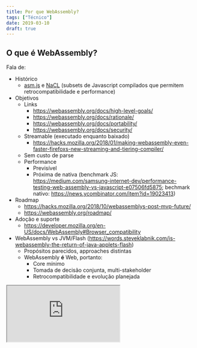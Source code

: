 ```yaml
---
title: Por que WebAssembly?
tags: ["Técnico"]
date: 2019-03-10
draft: true
---
```


## O que é WebAssembly?

Fala de:

-   Histórico
    -   [asm.js](https://en.wikipedia.org/wiki/Asm.js) e [NaCL](https://en.wikipedia.org/wiki/Google_Native_Client) (subsets de Javascript compilados que permitem retrocompatibilidade e performance)
-   Objetivos
    -   Links
        -   https://webassembly.org/docs/high-level-goals/
        -   https://webassembly.org/docs/rationale/
        -   https://webassembly.org/docs/portability/
        -   https://webassembly.org/docs/security/
    -   Streamable (executado enquanto baixado)
        -   https://hacks.mozilla.org/2018/01/making-webassembly-even-faster-firefoxs-new-streaming-and-tiering-compiler/
    -   Sem custo de parse
    -   Performance
        -   Previsível
        -   Próxima de nativa (benchmark JS: https://medium.com/samsung-internet-dev/performance-testing-web-assembly-vs-javascript-e07506fd5875; bechmark nativo: https://news.ycombinator.com/item?id=19023413)
-   Roadmap
    -   https://hacks.mozilla.org/2018/10/webassemblys-post-mvp-future/
    -   https://webassembly.org/roadmap/
-   Adoção e suporte
    -   https://developer.mozilla.org/en-US/docs/WebAssembly#Browser_compatibility
-   WebAssembly vs JVM/Flash (https://words.steveklabnik.com/is-webassembly-the-return-of-java-applets-flash)
    -   Propósitos parecidos, approaches distintas
    -   WebAssembly **é** Web, portanto:
        -   Core mínimo
        -   Tomada de decisão conjunta, multi-stakeholder
        -   Retrocompatibilidade e evolução planejada

<iframe src="https://webassembly.org/demo/Tanks/" />

## Como usar WebAssembly?

-   Que linguagens compilam?
    -   C, Rust, Lua, Go, Ruby(!), etc
-   Exemplinho

## O que muda com WebAssembly?

-   Javascript vai acabar?
    -   Eu tô te vendo, milituda anti-js! Calm down, talvez mas ainda não
-   WebAssembly é streamable (i.e. can be executed while being downloaded)
-   Que outras aplicações?

### Web

-   Bibliotecas e frameworks podem implementar partes críticas de seu código com Wasm <3
-   Polyfill de codecs:
    -   https://brionv.com/log/2019/02/17/ogv-js-experimental-av1-decoding/
    -   https://dev.to/chromiumdev/fast-gif-parsing-on-the-web-with-wasm--wuffs-48l4
    -   https://github.com/kbumsik/opus-media-recorder
    -   https://developers.google.com/web/updates/2018/08/wasm-av1
-   Bibliotecas e funcionalidades portadas pra Web:
    -   OpenCV: https://hacks.mozilla.org/2017/09/bootcamps-webassembly-and-computer-vision/
    -   Machine learning: https://github.com/Microsoft/onnxjs
-   Aplicativos pesados, tradicionalmente desktop, na Web:
    -   [AutoCAD](https://web.autocad.com): https://blogs.autodesk.com/autocad/autocad-web-app-google-io-2018/
-   Jogos!
    -   Links:
        -   https://hacks.mozilla.org/2017/07/webassembly-for-native-games-on-the-web/
        -   https://hacks.mozilla.org/2017/07/the-next-generation-of-web-gaming/
        -   https://www.wasmrocks.com/category/13/games
        -   https://hackernoon.com/games-build-on-webassembly-3679b3962a19
    -   Depende de SIMD, na roadmap
    -   Exemplos: https://www.webassemblygames.com/

### Node

-   Bibliotecas e frameworks podem implementar partes críticas de seu código com Wasm <3 (reborn)
-   Elimina necessidade de compilar binários no `postinstall`

### Serverless

Case de workers do Cloudflare:

-   Milhares de functions rodando no mesmo processo com V8 isolates (https://blog.cloudflare.com/cloud-computing-without-containers/)
    -   Segurança e isolamento sem custo de boot de cada processo (custo pago quando se usa containeres)
    -   Menor consumo de memória (um novo processo Node = 35MB, um novo worker ~= 3MB)

> Beautifully, if you call one Worker from another they have a decent chance of running on not just the same server, but in the same process. When one Worker calls another its data doesn't even leave user-space, even if the two Workers are owned by different people. Imagine calling a third-party API and having your request never even need to leave the process to be handled.

-   Com a spec de [Cloud Browser Architecture](https://www.w3.org/TR/cloud-browser-arch/) implementada, um Cloud Browser pode ser tudo o que você precisa para ter serverless, sem lock-in!

### Portabilidade

-   Executáveis portáveis: https://wasmer.io/
    -   um "POSIX" (PWSIX?) pra WebAssembly? https://nuxi.nl/
    -   nginx rodando com WebAssembly! https://medium.com/@syrusakbary/running-nginx-with-webassembly-6353c02c08ac
-   FPGA com WebAssembly: https://github.com/piranna/wasmachine
-   WASM no servidor: https://github.com/Xe/olin
-   WASM na JVM: https://github.com/cretz/asmble

### IoT

-   ???

### Apps desktop/nativos

-   Portabilidade da Web + performance do Wasm?

### Blockchain

-   Blockchains tem implementado suas próprias VMs pra rodar seus smart-contracts... [não mais](https://medium.com/zkcapital/webassembly-the-future-of-blockchain-computing-1a0ae28f7e40)
    -   Vai permitir usar linguagens familiares pra programar (Rust, C) ao invés das DSL (solidity, etc)

> Instead of relying on the EVM, we now have an excellent, efficient instruction set we can compile all sorts of languages into and be confident it will be equally performant and executable across different types of platforms — ideal for decentralized applications! Moreover, the WASM instruction set can be easily made deterministic by removing floating point instructions, which would make it suitable as a replacement for the EVM.

## Como começar com WebAssembly

## Conclusão
